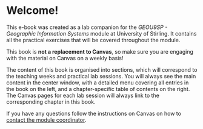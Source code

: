 # Welcome! {.unnumbered}

This e-book was created as a lab companion for the *GEOU9SP - Geographic Information Systems* module at University of Stirling. It contains all the practical exercises that will be covered throughout the module.

This book is **not a replacement to Canvas**, so make sure you are engaging with the material on Canvas on a weekly basis!

The content of this book is organised into sections, which will correspond to the teaching weeks and practical lab sessions. You will always see the main content in the center window, with a detailed menu covering all entries in the book on the left, and a chapter-specific table of contents on the right. The Canvas pages for each lab session will always link to the corresponding chapter in this book.  

If you have any questions follow the instructions on Canvas on how to [contact the module coordinator](). 